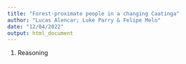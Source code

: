 ```yaml
---
title: "Forest-proximate people in a changing Caatinga"
author: "Lucas Alencar; Luke Parry & Felipe Melo"
date: "12/04/2022"
output: html_document
---
```


1. Reasoning
